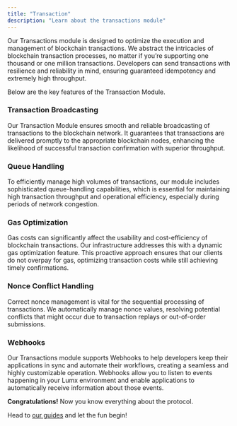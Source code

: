 ```yaml
---
title: "Transaction"
description: "Learn about the transactions module"
---
```


Our Transactions module is designed to optimize the execution and management of blockchain transactions. We abstract the intricacies of blockchain transaction processes, no matter if you’re supporting one thousand or one million transactions. Developers can send transactions with resilience and reliability in mind, ensuring guaranteed idempotency and extremely high throughput.

Below are the key features of the Transaction Module.

### Transaction Broadcasting

Our Transaction Module ensures smooth and reliable broadcasting of transactions to the blockchain network. It guarantees that transactions are delivered promptly to the appropriate blockchain nodes, enhancing the likelihood of successful transaction confirmation with superior throughput.

### Queue Handling

To efficiently manage high volumes of transactions, our module includes sophisticated queue-handling capabilities, which is essential for maintaining high transaction throughput and operational efficiency, especially during periods of network congestion.

### Gas Optimization

Gas costs can significantly affect the usability and cost-efficiency of blockchain transactions. Our infrastructure addresses this with a dynamic gas optimization feature. This proactive approach ensures that our clients do not overpay for gas, optimizing transaction costs while still achieving timely confirmations.

### Nonce Conflict Handling

Correct nonce management is vital for the sequential processing of transactions. We automatically manage nonce values, resolving potential conflicts that might occur due to transaction replays or out-of-order submissions.

### Webhooks

Our Transactions module supports Webhooks to help developers keep their applications
in sync and automate their workflows, creating a seamless and highly customizable
operation. Webhooks allow you to listen to events happening in your Lumx environment
and enable applications to automatically receive information about those events.

**Congratulations!** Now you know everything about the protocol.

Head to [our guides](/guides) and let the fun begin!
